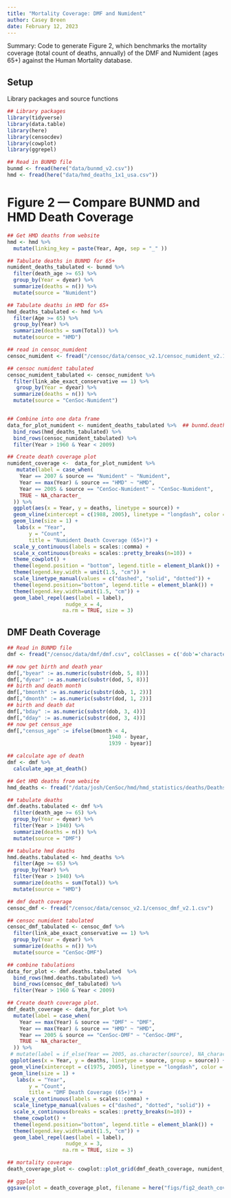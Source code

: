 ```yaml
---
title: "Mortality Coverage: DMF and Numident"
author: Casey Breen
date: February 12, 2023
---
```


Summary: Code to generate Figure 2, which benchmarks the mortality coverage (total count of deaths, annually) of the DMF and Numident (ages 65+) against the Human Mortality database. 

## Setup 

Library packages and source functions 

```r
## Library packages 
library(tidyverse)
library(data.table)
library(here)
library(censocdev)
library(cowplot)
library(ggrepel)

## Read in BUNMD file
bunmd <- fread(here("data/bunmd_v2.csv"))
hmd <- fread(here("data/hmd_deaths_1x1_usa.csv"))
```

# Figure 2 — Compare BUNMD and HMD Death Coverage 

```r
## Get HMD deaths from website
hmd <- hmd %>%
  mutate(linking_key = paste(Year, Age, sep = "_" ))

## Tabulate deaths in BUNMD for 65+
numident_deaths_tabulated <- bunmd %>% 
  filter(death_age >= 65) %>% 
  group_by(Year = dyear) %>% 
  summarize(deaths = n()) %>% 
  mutate(source = "Numident")

## Tabulate deaths in HMD for 65+ 
hmd_deaths_tabulated <- hmd %>%
  filter(Age >= 65) %>% 
  group_by(Year) %>% 
  summarize(deaths = sum(Total)) %>% 
  mutate(source = "HMD")

## read in censoc_numident 
censoc_numident <- fread("/censoc/data/censoc_v2.1/censoc_numident_v2.1.csv")

## censoc numident tabulated 
censoc_numident_tabulated <- censoc_numident %>% 
  filter(link_abe_exact_conservative == 1) %>% 
   group_by(Year = dyear) %>% 
  summarize(deaths = n()) %>% 
  mutate(source = "CenSoc-Numident")


## Combine into one data frame 
data_for_plot_numident <- numident_deaths_tabulated %>%  ## bunmd.deaths.tabulated_complete %>% 
  bind_rows(hmd_deaths_tabulated) %>% 
  bind_rows(censoc_numident_tabulated) %>% 
  filter(Year > 1960 & Year < 2009)

## Create death coverage plot
numident_coverage <-  data_for_plot_numident %>% 
   mutate(label = case_when(
    Year == 2007 & source == "Numident" ~ "Numident",
    Year == max(Year) & source == "HMD" ~ "HMD",
    Year == 2005 & source == "CenSoc-Numident" ~ "CenSoc-Numident",
    TRUE ~ NA_character_
  )) %>% 
  ggplot(aes(x = Year, y = deaths, linetype = source)) + 
  geom_vline(xintercept = c(1988, 2005), linetype = "longdash", color = "grey", size = 1) + 
  geom_line(size = 1) + 
   labs(x = "Year",
       y = "Count",
       title = "Numident Death Coverage (65+)") +
  scale_y_continuous(labels = scales::comma) + 
  scale_x_continuous(breaks = scales::pretty_breaks(n=10)) + 
  theme_cowplot() + 
  theme(legend.position = "bottom", legend.title = element_blank()) +
  theme(legend.key.width = unit(1.5, "cm")) + 
  scale_linetype_manual(values = c("dashed", "solid", "dotted")) + 
  theme(legend.position="bottom", legend.title = element_blank()) +
  theme(legend.key.width=unit(1.5, "cm")) + 
  geom_label_repel(aes(label = label),
                   nudge_x = 4,
                  na.rm = TRUE, size = 3) 
```

## DMF Death Coverage 

```r
## Read in BUNMD file
dmf <- fread("/censoc/data/dmf/dmf.csv", colClasses = c('dob'='character', 'dod' = 'character'))

## now get birth and death year
dmf[,"byear" := as.numeric(substr(dob, 5, 8))]
dmf[,"dyear" := as.numeric(substr(dod, 5, 8))]
## birth and death month
dmf[,"bmonth" := as.numeric(substr(dob, 1, 2))]
dmf[,"dmonth" := as.numeric(substr(dod, 1, 2))]
## birth and death dat
dmf[,"bday" := as.numeric(substr(dob, 3, 4))]
dmf[,"dday" := as.numeric(substr(dod, 3, 4))]
## now get census_age
dmf[,"census_age" := ifelse(bmonth < 4,
                                 1940 - byear,
                                 1939 - byear)]

## calculate age of death 
dmf <- dmf %>% 
  calculate_age_at_death()

## Get HMD deaths from website
hmd_deaths <- fread("/data/josh/CenSoc/hmd/hmd_statistics/deaths/Deaths_1x1/USA.Deaths_1x1.txt")

## tabulate deaths 
dmf.deaths.tabulated <- dmf %>%
  filter(death_age >= 65) %>%
  group_by(Year = dyear) %>%
  filter(Year > 1940) %>%
  summarize(deaths = n()) %>%
  mutate(source = "DMF")

## tabulate hmd deaths 
hmd.deaths.tabulated <- hmd_deaths %>%
  filter(Age >= 65) %>%
  group_by(Year) %>%
  filter(Year > 1940) %>%
  summarize(deaths = sum(Total)) %>%
  mutate(source = "HMD")

## dmf death coverage 
censoc_dmf <- fread("/censoc/data/censoc_v2.1/censoc_dmf_v2.1.csv")

## censoc numident tabulated 
censoc_dmf_tabulated <- censoc_dmf %>% 
  filter(link_abe_exact_conservative == 1) %>% 
  group_by(Year = dyear) %>% 
  summarize(deaths = n()) %>% 
  mutate(source = "CenSoc-DMF")

## combine tabulations 
data_for_plot <- dmf.deaths.tabulated  %>%
  bind_rows(hmd.deaths.tabulated) %>%
  bind_rows(censoc_dmf_tabulated) %>% 
  filter(Year > 1960 & Year < 2009)

## Create death coverage plot.
dmf_death_coverage <- data_for_plot %>% 
  mutate(label = case_when(
    Year == max(Year) & source == "DMF" ~ "DMF",
    Year == max(Year) & source == "HMD" ~ "HMD",
    Year == 2005 & source == "CenSoc-DMF" ~ "CenSoc-DMF",
    TRUE ~ NA_character_
  )) %>% 
 # mutate(label = if_else(Year == 2005, as.character(source), NA_character_)) %>%
 ggplot(aes(x = Year, y = deaths, linetype = source, group = source)) +  
 geom_vline(xintercept = c(1975, 2005), linetype = "longdash", color = "grey", size = 1) + 
 geom_line(size = 1) + 
   labs(x = "Year",
       y = "Count",
       title = "DMF Death Coverage (65+)") +
  scale_y_continuous(labels = scales::comma) + 
  scale_linetype_manual(values = c("dashed", "dotted", "solid")) + 
  scale_x_continuous(breaks = scales::pretty_breaks(n=10)) + 
  theme_cowplot() + 
  theme(legend.position="bottom", legend.title = element_blank()) +
  theme(legend.key.width=unit(1.5, "cm")) + 
  geom_label_repel(aes(label = label),
                   nudge_x = 3,
                  na.rm = TRUE, size = 3) 
```

```r
## mortality coverage 
death_coverage_plot <- cowplot::plot_grid(dmf_death_coverage, numident_coverage, ncol = 1, labels = "auto")

## ggplot 
ggsave(plot = death_coverage_plot, filename = here("figs/fig2_death_coverage_plot.png"), width = 8, height = 10)
```


